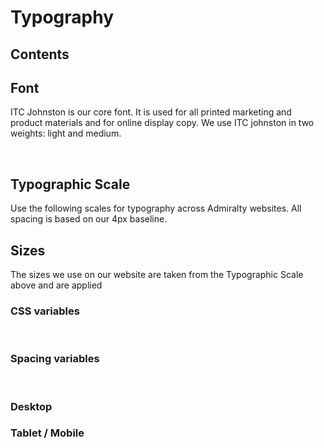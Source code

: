 
# Typography

## Contents

## Font

ITC Johnston is our core font. It is used for all printed marketing and product materials and for online display copy. We use ITC johnston in two weights: light and medium.

<LightFont/>

<br/>

<MediumFont/>

## Typographic Scale

Use the following scales for typography across Admiralty websites. All spacing is based on our 4px baseline.

<TypographicScale/>

## Sizes

The sizes we use on our website are taken from the Typographic Scale above and are applied

### CSS variables

<TypographicScaleVariables/>

<br/>

### Spacing variables

<SpacingVariables/>

<br/>

### Desktop

<TypographicScaleDesktop/>

### Tablet / Mobile

<TypographicScaleTablet/>

<br/>
<br/>
